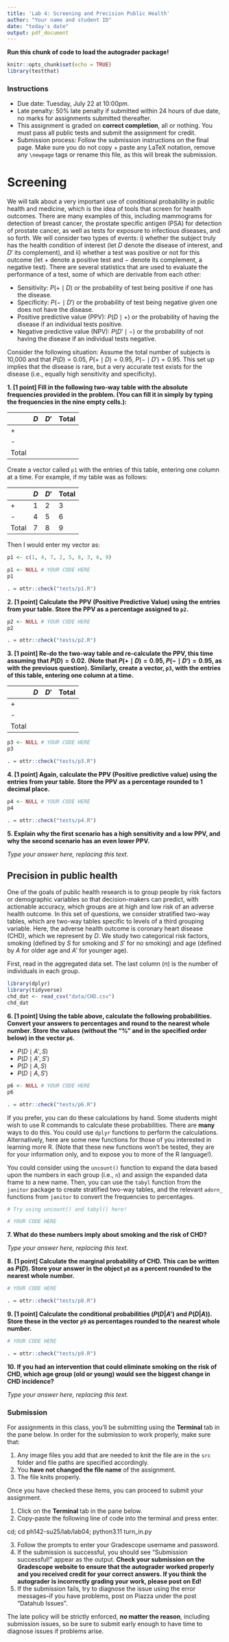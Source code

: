 ```yaml
---
title: 'Lab 4: Screening and Precision Public Health'
author: "Your name and student ID"
date: "today's date"
output: pdf_document
---
```


**Run this chunk of code to load the autograder package!**
```r
knitr::opts_chunk$set(echo = TRUE)
library(testthat)
```

### Instructions 
* Due date: Tuesday, July 22 at 10:00pm.
* Late penalty: 50% late penalty if submitted within 24 hours of due date, no marks for assignments submitted thereafter.
* This assignment is graded on **correct completion**, all or nothing. You must pass all public tests and submit the assignment for credit.
* Submission process: Follow the submission instructions on the final page. Make sure you do not copy + paste any LaTeX notation, remove any `\newpage` tags or rename this file, as this will break the submission.

# Screening
We will talk about a very important use of conditional probability in public health and medicine, which is the idea of tools that screen for health outcomes. There are many examples of this, including mammograms for detection of breast cancer, the prostate specific antigen (PSA) for detection of prostate cancer, as well as tests for exposure to infectious diseases, and so forth. We will consider two types of events: i) whether the subject truly has the health condition of interest (let $D$ denote the disease of interest, and $D'$ its complement), and ii) whether a test was positive or not for this outcome (let $+$ denote a positive test and $-$ denote its complement, a negative test). There are several statistics that are used to evaluate the performance of a test, some of which are derivable from each other:

- Sensitivity: $P(+ \mid D)$ or the probability of test being positive if one has the disease.
- Specificity: $P(- \mid D')$ or the probability of test being negative given one does not have the disease. 
- Positive predictive value (PPV): $P(D \mid +)$ or the probability of having the disease if an individual tests positive.
- Negative predictive value (NPV):  $P(D' \mid -)$ or the probability of not having the disease if an individual tests negative.

Consider the following situation: Assume the total number of subjects is 10,000 and that $P(D) = 0.05$, $P(+ \mid D) = 0.95$, $P(- \mid D') = 0.95$. This set up implies that the disease is rare, but a very accurate test exists for the disease (i.e., equally high sensitivity and specificity).

**1. [1 point] Fill in the following two-way table with the absolute frequencies provided in the problem. (You can fill it in simply by typing the frequencies in the nine empty cells.):**

|       | $D$ | $D'$ |  Total|
|-------|-----|------|-------|
|+      |     |      |       |
|-      |     |      |       |
| Total |     |      |       |

Create a vector called `p1` with the entries of this table, entering one column at a time.  For example, if my table was as follows:

|       | $D$ | $D'$ |  Total|
|-------|-----|------|-------|
|+      |  1  |  2   |  3    |
|-      |  4  |  5   |  6    |
| Total |  7  |  8   |  9    |

Then I would enter my vector as:
```r
p1 <- c(1, 4, 7, 2, 5, 8, 3, 6, 9)
```

```r
p1 <- NULL # YOUR CODE HERE
p1
```

```r
. = ottr::check("tests/p1.R")
```

\newpage

**2. [1 point] Calculate the PPV (Positive Predictive Value) using the entries from your table. Store the PPV as a percentage assigned to `p2`.**

```r
p2 <- NULL # YOUR CODE HERE
p2
```

```r
. = ottr::check("tests/p2.R")
```

\newpage

**3. [1 point] Re-do the two-way table and re-calculate the PPV, this time assuming that $P(D)=0.02$. (Note that $P(+ \mid D) = 0.95$, $P(- \mid D') = 0.95$, as with the previous question). Similarly, create a vector, `p3`, with the entries of this table, entering one column at a time.**

|       | $D$ | $D'$ |  Total|
|-------|-----|------|-------|
|+      |     |      |       |
|-      |     |      |       |
| Total |     |      |       |


```r
p3 <- NULL # YOUR CODE HERE
p3
```

```r
. = ottr::check("tests/p3.R")
```

\newpage 

**4. [1 point] Again, calculate the PPV (Positive predictive value) using the entries from your table. Store the PPV as a percentage rounded to 1 decimal place.**

```r
p4 <- NULL # YOUR CODE HERE
p4
```

```r
. = ottr::check("tests/p4.R")
```

\newpage

**5. Explain why the first scenario has a high sensitivity and a low PPV, and why the second scenario has an even lower PPV.**

_Type your answer here, replacing this text._

\newpage
  
## Precision in public health

One of the goals of public health research is to group people by risk factors or demographic variables so that decision-makers can predict, with actionable accuracy, which groups are at high and low risk of an adverse health outcome. In this set of questions, we consider stratified two-way tables, which are two-way tables specific to levels of a third grouping variable. Here, the adverse health outcome is coronary heart disease (CHD), which we represent by $D$. We study two categorical risk factors, smoking (defined by $S$ for smoking and $S'$ for no smoking) and age (defined by $A$ for older age and $A'$ for younger age). 

First, read in the aggregated data set. The last column (n) is the number of individuals in each group. 

```r
library(dplyr)
library(tidyverse)
chd_dat <- read_csv("data/CHD.csv")
chd_dat
```

**6. [1 point] Using the table above, calculate the following probabilities. Convert your answers to percentages and round to the nearest whole number. Store the values (without the "%" and in the specified order below) in the vector `p6`.**
                       
- $P(D \mid A', S)$
- $P(D \mid A', S')$ 
- $P(D \mid A, S)$ 
- $P(D \mid A, S')$  

```r
p6 <- NULL # YOUR CODE HERE
p6
```

```r
. = ottr::check("tests/p6.R")
```

If you prefer, you can do these calculations by hand. Some students might wish to use R commands to calculate these probabilities. There are **many** ways to do this. You could use `dplyr` functions to perform the calculations. Alternatively, here are some new functions for those of you interested in learning more R. (Note that these new functions won't be tested, they are for your information only, and to expose you to more of the R language!). 

You could consider using the `uncount()` function to expand the data based upon the numbers in each group (i.e., `n`) and assign the expanded data frame to a new name. Then, you can use the `tabyl` function from the `janitor` package to create stratified two-way tables, and the relevant `adorn_` functions from `janitor` to convert the frequencies to percentages.



```r
# Try using uncount() and tabyl() here!

# YOUR CODE HERE
```

\newpage

**7. What do these numbers imply about smoking and the risk of CHD?**

_Type your answer here, replacing this text._

\newpage

**8. [1 point] Calculate the marginal probability of CHD. This can be written as $P(D)$. Store your answer in the object `p8` as a percent rounded to the nearest whole number.**

```r
# YOUR CODE HERE
```

```r
. = ottr::check("tests/p8.R")
```

\newpage

**9. [1 point] Calculate the conditional probabilities ($P(D | A')$ and $P(D | A)$). Store these in the vector `p9` as percentages rounded to the nearest whole number.**

```r
# YOUR CODE HERE
```

```r
. = ottr::check("tests/p9.R")
```

\newpage

**10. If you had an intervention that could eliminate smoking on the risk of CHD, which age group (old or young) would see the biggest change in CHD incidence?**

_Type your answer here, replacing this text._

\newpage

### Submission

For assignments in this class, you'll be submitting using the **Terminal** tab in the pane below. In order for the submission to work properly, make sure that:

1. Any image files you add that are needed to knit the file are in the `src` folder and file paths are specified accordingly.
2. You **have not changed the file name** of the assignment.
3. The file knits properly.

Once you have checked these items, you can proceed to submit your assignment.

1. Click on the **Terminal** tab in the pane below.
2. Copy-paste the following line of code into the terminal and press enter.

cd; cd ph142-su25/lab/lab04; python3.11 turn_in.py

3. Follow the prompts to enter your Gradescope username and password.
4. If the submission is successful, you should see "Submission successful!" appear as the output. **Check your submission on the Gradescope website to ensure that the autograder worked properly and you received credit for your correct answers. If you think the autograder is incorrectly grading your work, please post on Ed!**
5. If the submission fails, try to diagnose the issue using the error messages--if you have problems, post on Piazza under the post "Datahub Issues".

The late policy will be strictly enforced, **no matter the reason**, including submission issues, so be sure to submit early enough to have time to diagnose issues if problems arise.
